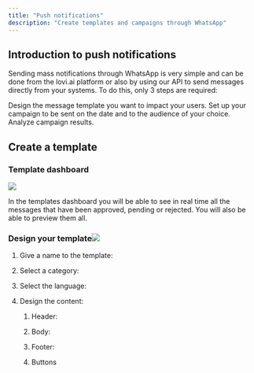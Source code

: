 ```yaml
---
title: "Push notifications"
description: "Create templates and campaigns through WhatsApp"
---
```


## Introduction to push notifications

Sending mass notifications through WhatsApp is very simple and can be done from the lovi.ai platform or also by using our API to send messages directly from your systems.
To do this, only 3 steps are required:

<Steps>
  <Step title="Create a template">
    Design the message template you want to impact your users.
  </Step>

  <Step title="Set up a campaign">
    Set up your campaign to be sent on the date and to the audience of your choice.
  </Step>

  <Step title="See the results">
    Analyze campaign results.
  </Step>
</Steps>

## Create a template

### Template dashboard

![](/Capturadepantalla2025-01-29alas13.04.01.png)

In the templates dashboard you will be able to see in real time all the messages that have been approved, pending or rejected. You will also be able to preview them all.

### Design your template![](/Capturadepantalla2025-01-29alas13.14.36.png)

1. Give a name to the template:

2. Select a category:

3. Select the language:

4. Design the content:

   1. Header:

   2. Body:

   3. Footer:

   4. Buttons
